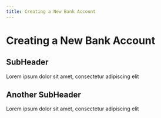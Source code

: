 ```yaml
---
title: Creating a New Bank Account
---
```

# Creating a New Bank Account

## SubHeader
Lorem ipsum dolor sit amet, consectetur adipiscing elit

## Another SubHeader
Lorem ipsum dolor sit amet, consectetur adipiscing elit